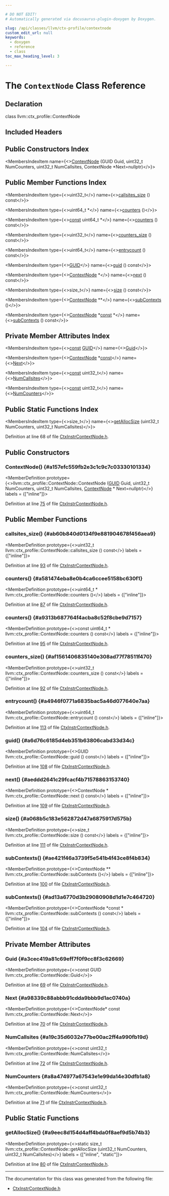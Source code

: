 ```yaml
---

# DO NOT EDIT!
# Automatically generated via docusaurus-plugin-doxygen by Doxygen.

slug: /api/classes/llvm/ctx-profile/contextnode
custom_edit_url: null
keywords:
  - doxygen
  - reference
  - class
toc_max_heading_level: 3

---
```





# The `ContextNode` Class Reference

<DoxygenPage pluginConfig={pluginConfig}>



## Declaration

<CodeBlock>class llvm::ctx_profile::ContextNode</CodeBlock>

## Included Headers

<IncludesList>
<IncludesListItem
  filePath="llvm/ProfileData/CtxInstrContextNode.h"
  permalink="/docs/api/files/include/include/llvm/include/llvm/profiledata/ctxinstrcontextnode-h"
  isLocal="true" />
</IncludesList>

## Public Constructors Index

<MembersIndex>

<MembersIndexItem
  name={<><a href="#a157efc559fb2e3c1c9c7c03330101334">ContextNode</a> (GUID Guid, uint32&#95;t NumCounters, uint32&#95;t NumCallsites, ContextNode &#42;Next=nullptr)</>}>
</MembersIndexItem>

</MembersIndex>

## Public Member Functions Index

<MembersIndex>

<MembersIndexItem
  type={<>uint32&#95;t</>}
  name={<><a href="#ab60b840d0134f9e881904678f456aea9">callsites&#95;size</a> () const</>}>
</MembersIndexItem>

<MembersIndexItem
  type={<>uint64&#95;t &#42;</>}
  name={<><a href="#a581474eba8e0b4ca6ccee5158bc630f1">counters</a> ()</>}>
</MembersIndexItem>

<MembersIndexItem
  type={<><a href="/docs/api/files/lib/lib/target/lib/target/aarch64/aarch64promoteconstant-cpp/#a90f8350fecae261c25be85d38b451bff">const</a> uint64&#95;t &#42;</>}
  name={<><a href="#a9313b687764f4acba8c52f8cbe9d7157">counters</a> () const</>}>
</MembersIndexItem>

<MembersIndexItem
  type={<>uint32&#95;t</>}
  name={<><a href="#af1561406835140e308ad77f78511f470">counters&#95;size</a> () const</>}>
</MembersIndexItem>

<MembersIndexItem
  type={<>uint64&#95;t</>}
  name={<><a href="#a4946f0771a6835bac5a46d077640e7aa">entrycount</a> () const</>}>
</MembersIndexItem>

<MembersIndexItem
  type={<><a href="/docs/api/namespaces/llvm/ctx-profile/#a6680521b81ea3a4c433750426966360b">GUID</a></>}
  name={<><a href="#a6d76c6185d4eb351b63806cabd33d34c">guid</a> () const</>}>
</MembersIndexItem>

<MembersIndexItem
  type={<><a href="/docs/api/classes/llvm/ctx-profile/contextnode">ContextNode</a> &#42;</>}
  name={<><a href="#aeddd2641c29fcacf4b71578863153740">next</a> () const</>}>
</MembersIndexItem>

<MembersIndexItem
  type={<>size&#95;t</>}
  name={<><a href="#a068b5c183e562872d47a6875917d575b">size</a> () const</>}>
</MembersIndexItem>

<MembersIndexItem
  type={<><a href="/docs/api/classes/llvm/ctx-profile/contextnode">ContextNode</a> &#42;&#42;</>}
  name={<><a href="#ae421f46a3739f5e541b4f43ce8f4b834">subContexts</a> ()</>}>
</MembersIndexItem>

<MembersIndexItem
  type={<><a href="/docs/api/classes/llvm/ctx-profile/contextnode">ContextNode</a> &#42;<a href="/docs/api/files/lib/lib/target/lib/target/aarch64/aarch64promoteconstant-cpp/#a90f8350fecae261c25be85d38b451bff">const</a> &#42;</>}
  name={<><a href="#ad13a6770d3b29080908d1d1e7c464720">subContexts</a> () const</>}>
</MembersIndexItem>

</MembersIndex>

## Private Member Attributes Index

<MembersIndex>

<MembersIndexItem
  type={<><a href="/docs/api/files/lib/lib/target/lib/target/aarch64/aarch64promoteconstant-cpp/#a90f8350fecae261c25be85d38b451bff">const</a> <a href="/docs/api/namespaces/llvm/ctx-profile/#a6680521b81ea3a4c433750426966360b">GUID</a></>}
  name={<><a href="#a3cec419a81c69eff7f0f9cc8f3c62669">Guid</a></>}>
</MembersIndexItem>

<MembersIndexItem
  type={<><a href="/docs/api/classes/llvm/ctx-profile/contextnode">ContextNode</a> &#42;<a href="/docs/api/files/lib/lib/target/lib/target/aarch64/aarch64promoteconstant-cpp/#a90f8350fecae261c25be85d38b451bff">const</a></>}
  name={<><a href="#a98339c88abbb91cdda9bbb9d1ac0740a">Next</a></>}>
</MembersIndexItem>

<MembersIndexItem
  type={<><a href="/docs/api/files/lib/lib/target/lib/target/aarch64/aarch64promoteconstant-cpp/#a90f8350fecae261c25be85d38b451bff">const</a> uint32&#95;t</>}
  name={<><a href="#a19c35d6032e77be00ac2ff4a990fb19d">NumCallsites</a></>}>
</MembersIndexItem>

<MembersIndexItem
  type={<><a href="/docs/api/files/lib/lib/target/lib/target/aarch64/aarch64promoteconstant-cpp/#a90f8350fecae261c25be85d38b451bff">const</a> uint32&#95;t</>}
  name={<><a href="#a8a474977a67543e1e99da14e30dfb1a8">NumCounters</a></>}>
</MembersIndexItem>

</MembersIndex>

## Public Static Functions Index

<MembersIndex>

<MembersIndexItem
  type={<>size&#95;t</>}
  name={<><a href="#a9eec8d154d4aff4bda0f8aef9d5b74b3">getAllocSize</a> (uint32&#95;t NumCounters, uint32&#95;t NumCallsites)</>}>
</MembersIndexItem>

</MembersIndex>


Definition at line 68 of file <a href="/docs/api/files/include/include/llvm/include/llvm/profiledata/ctxinstrcontextnode-h">CtxInstrContextNode.h</a>.

<SectionDefinition>

## Public Constructors

### ContextNode() {#a157efc559fb2e3c1c9c7c03330101334}

<MemberDefinition
  prototype={<>llvm::ctx&#95;profile::ContextNode::ContextNode (<a href="/docs/api/namespaces/llvm/ctx-profile/#a6680521b81ea3a4c433750426966360b">GUID</a> Guid, uint32&#95;t NumCounters, uint32&#95;t NumCallsites, <a href="/docs/api/classes/llvm/ctx-profile/contextnode">ContextNode</a> &#42; Next=nullptr)</>}
  labels = {["inline"]}>

Definition at line <a href="/docs/api/files/include/include/llvm/include/llvm/profiledata/ctxinstrcontextnode-h/#l00075">75</a> of file <a href="/docs/api/files/include/include/llvm/include/llvm/profiledata/ctxinstrcontextnode-h">CtxInstrContextNode.h</a>.
</MemberDefinition>

</SectionDefinition>

<SectionDefinition>

## Public Member Functions

### callsites&#95;size() {#ab60b840d0134f9e881904678f456aea9}

<MemberDefinition
  prototype={<>uint32&#95;t llvm::ctx&#95;profile::ContextNode::callsites&#95;size () const</>}
  labels = {["inline"]}>

Definition at line <a href="/docs/api/files/include/include/llvm/include/llvm/profiledata/ctxinstrcontextnode-h/#l00093">93</a> of file <a href="/docs/api/files/include/include/llvm/include/llvm/profiledata/ctxinstrcontextnode-h">CtxInstrContextNode.h</a>.
</MemberDefinition>

### counters() {#a581474eba8e0b4ca6ccee5158bc630f1}

<MemberDefinition
  prototype={<>uint64&#95;t &#42; llvm::ctx&#95;profile::ContextNode::counters ()</>}
  labels = {["inline"]}>

Definition at line <a href="/docs/api/files/include/include/llvm/include/llvm/profiledata/ctxinstrcontextnode-h/#l00087">87</a> of file <a href="/docs/api/files/include/include/llvm/include/llvm/profiledata/ctxinstrcontextnode-h">CtxInstrContextNode.h</a>.
</MemberDefinition>

### counters() {#a9313b687764f4acba8c52f8cbe9d7157}

<MemberDefinition
  prototype={<>const uint64&#95;t &#42; llvm::ctx&#95;profile::ContextNode::counters () const</>}
  labels = {["inline"]}>

Definition at line <a href="/docs/api/files/include/include/llvm/include/llvm/profiledata/ctxinstrcontextnode-h/#l00095">95</a> of file <a href="/docs/api/files/include/include/llvm/include/llvm/profiledata/ctxinstrcontextnode-h">CtxInstrContextNode.h</a>.
</MemberDefinition>

### counters&#95;size() {#af1561406835140e308ad77f78511f470}

<MemberDefinition
  prototype={<>uint32&#95;t llvm::ctx&#95;profile::ContextNode::counters&#95;size () const</>}
  labels = {["inline"]}>

Definition at line <a href="/docs/api/files/include/include/llvm/include/llvm/profiledata/ctxinstrcontextnode-h/#l00092">92</a> of file <a href="/docs/api/files/include/include/llvm/include/llvm/profiledata/ctxinstrcontextnode-h">CtxInstrContextNode.h</a>.
</MemberDefinition>

### entrycount() {#a4946f0771a6835bac5a46d077640e7aa}

<MemberDefinition
  prototype={<>uint64&#95;t llvm::ctx&#95;profile::ContextNode::entrycount () const</>}
  labels = {["inline"]}>

Definition at line <a href="/docs/api/files/include/include/llvm/include/llvm/profiledata/ctxinstrcontextnode-h/#l00113">113</a> of file <a href="/docs/api/files/include/include/llvm/include/llvm/profiledata/ctxinstrcontextnode-h">CtxInstrContextNode.h</a>.
</MemberDefinition>

### guid() {#a6d76c6185d4eb351b63806cabd33d34c}

<MemberDefinition
  prototype={<>GUID llvm::ctx&#95;profile::ContextNode::guid () const</>}
  labels = {["inline"]}>

Definition at line <a href="/docs/api/files/include/include/llvm/include/llvm/profiledata/ctxinstrcontextnode-h/#l00108">108</a> of file <a href="/docs/api/files/include/include/llvm/include/llvm/profiledata/ctxinstrcontextnode-h">CtxInstrContextNode.h</a>.
</MemberDefinition>

### next() {#aeddd2641c29fcacf4b71578863153740}

<MemberDefinition
  prototype={<>ContextNode &#42; llvm::ctx&#95;profile::ContextNode::next () const</>}
  labels = {["inline"]}>

Definition at line <a href="/docs/api/files/include/include/llvm/include/llvm/profiledata/ctxinstrcontextnode-h/#l00109">109</a> of file <a href="/docs/api/files/include/include/llvm/include/llvm/profiledata/ctxinstrcontextnode-h">CtxInstrContextNode.h</a>.
</MemberDefinition>

### size() {#a068b5c183e562872d47a6875917d575b}

<MemberDefinition
  prototype={<>size&#95;t llvm::ctx&#95;profile::ContextNode::size () const</>}
  labels = {["inline"]}>

Definition at line <a href="/docs/api/files/include/include/llvm/include/llvm/profiledata/ctxinstrcontextnode-h/#l00111">111</a> of file <a href="/docs/api/files/include/include/llvm/include/llvm/profiledata/ctxinstrcontextnode-h">CtxInstrContextNode.h</a>.
</MemberDefinition>

### subContexts() {#ae421f46a3739f5e541b4f43ce8f4b834}

<MemberDefinition
  prototype={<>ContextNode &#42;&#42; llvm::ctx&#95;profile::ContextNode::subContexts ()</>}
  labels = {["inline"]}>

Definition at line <a href="/docs/api/files/include/include/llvm/include/llvm/profiledata/ctxinstrcontextnode-h/#l00100">100</a> of file <a href="/docs/api/files/include/include/llvm/include/llvm/profiledata/ctxinstrcontextnode-h">CtxInstrContextNode.h</a>.
</MemberDefinition>

### subContexts() {#ad13a6770d3b29080908d1d1e7c464720}

<MemberDefinition
  prototype={<>ContextNode &#42;const  &#42; llvm::ctx&#95;profile::ContextNode::subContexts () const</>}
  labels = {["inline"]}>

Definition at line <a href="/docs/api/files/include/include/llvm/include/llvm/profiledata/ctxinstrcontextnode-h/#l00104">104</a> of file <a href="/docs/api/files/include/include/llvm/include/llvm/profiledata/ctxinstrcontextnode-h">CtxInstrContextNode.h</a>.
</MemberDefinition>

</SectionDefinition>

<SectionDefinition>

## Private Member Attributes

### Guid {#a3cec419a81c69eff7f0f9cc8f3c62669}

<MemberDefinition
  prototype={<>const GUID llvm::ctx&#95;profile::ContextNode::Guid</>}>

Definition at line <a href="/docs/api/files/include/include/llvm/include/llvm/profiledata/ctxinstrcontextnode-h/#l00069">69</a> of file <a href="/docs/api/files/include/include/llvm/include/llvm/profiledata/ctxinstrcontextnode-h">CtxInstrContextNode.h</a>.
</MemberDefinition>

### Next {#a98339c88abbb91cdda9bbb9d1ac0740a}

<MemberDefinition
  prototype={<>ContextNode&#42; const llvm::ctx&#95;profile::ContextNode::Next</>}>

Definition at line <a href="/docs/api/files/include/include/llvm/include/llvm/profiledata/ctxinstrcontextnode-h/#l00070">70</a> of file <a href="/docs/api/files/include/include/llvm/include/llvm/profiledata/ctxinstrcontextnode-h">CtxInstrContextNode.h</a>.
</MemberDefinition>

### NumCallsites {#a19c35d6032e77be00ac2ff4a990fb19d}

<MemberDefinition
  prototype={<>const uint32&#95;t llvm::ctx&#95;profile::ContextNode::NumCallsites</>}>

Definition at line <a href="/docs/api/files/include/include/llvm/include/llvm/profiledata/ctxinstrcontextnode-h/#l00072">72</a> of file <a href="/docs/api/files/include/include/llvm/include/llvm/profiledata/ctxinstrcontextnode-h">CtxInstrContextNode.h</a>.
</MemberDefinition>

### NumCounters {#a8a474977a67543e1e99da14e30dfb1a8}

<MemberDefinition
  prototype={<>const uint32&#95;t llvm::ctx&#95;profile::ContextNode::NumCounters</>}>

Definition at line <a href="/docs/api/files/include/include/llvm/include/llvm/profiledata/ctxinstrcontextnode-h/#l00071">71</a> of file <a href="/docs/api/files/include/include/llvm/include/llvm/profiledata/ctxinstrcontextnode-h">CtxInstrContextNode.h</a>.
</MemberDefinition>

</SectionDefinition>

<SectionDefinition>

## Public Static Functions

### getAllocSize() {#a9eec8d154d4aff4bda0f8aef9d5b74b3}

<MemberDefinition
  prototype={<>static size&#95;t llvm::ctx&#95;profile::ContextNode::getAllocSize (uint32&#95;t NumCounters, uint32&#95;t NumCallsites)</>}
  labels = {["inline", "static"]}>

Definition at line <a href="/docs/api/files/include/include/llvm/include/llvm/profiledata/ctxinstrcontextnode-h/#l00080">80</a> of file <a href="/docs/api/files/include/include/llvm/include/llvm/profiledata/ctxinstrcontextnode-h">CtxInstrContextNode.h</a>.
</MemberDefinition>

</SectionDefinition>

<hr/>

The documentation for this class was generated from the following file:

<ul>
<li><a href="/docs/api/files/include/include/llvm/include/llvm/profiledata/ctxinstrcontextnode-h">CtxInstrContextNode.h</a></li>
</ul>

</DoxygenPage>
